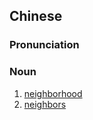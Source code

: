 {{also|邻里}}
==Chinese==
{{zh-forms|s=邻里}}

===Pronunciation===
{{zh-pron
|m=línlǐ
|c=leon4 lei5
|mn=lîn-lí
|cat=n
}}

===Noun===
{{zh-noun}}

# [[neighborhood]]
# [[neighbors]]